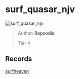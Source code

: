 
# surf_quasar_njv

![surf_quasar_njv](https://raw.githubusercontent.com/Sayt123/SurfMapPics/Maps-and-bonuses/csgo/surf_quasar_njv.jpg)

> Author: **Rapsodia**
>
> Tier 4

## Records

[surfheaven](https://surfheaven.eu/map/surf_quasar_njv)
